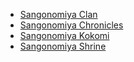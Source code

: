 {{Disambiguation}}
*[[Sangonomiya Clan]]
*[[Sangonomiya Chronicles]]
*[[Sangonomiya Kokomi]]
*[[Sangonomiya Shrine]]